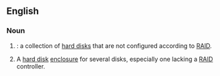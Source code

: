 ==English==

===Noun===
{{en-noun|?}}

# {{lb|en|computing|humorous}} {{acronym of|en|[[just]] a [[bunch]] of [[disk]]s|nodot=1}}: a collection of [[hard disk]]s that are not configured according to [[RAID]].
# {{lb|en|computing|by extension}} A [[hard disk]] [[enclosure]] for several disks, especially one lacking a [[RAID]] controller.